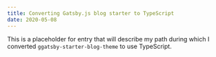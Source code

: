 ```yaml
---
title: Converting Gatsby.js blog starter to TypeScript
date: 2020-05-08
---
```


This is a placeholder for entry that will describe my path during which I converted `ggatsby-starter-blog-theme` to use TypeScript.
